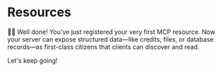 # Resources

👨‍💼 Well done! You've just registered your very first MCP resource. Now your
server can expose structured data—like credits, files, or database records—as
first-class citizens that clients can discover and read.

Let's keep going!
